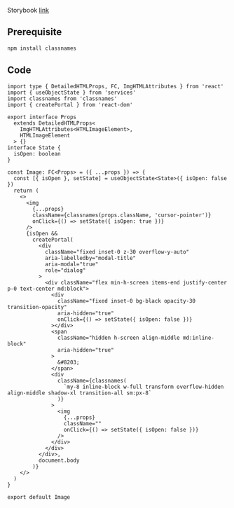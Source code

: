 Storybook [link](https://components.kidow.me/?path=/story/data-display--input)

## Prerequisite

```bash npm2yarn
npm install classnames
```

## Code

```tsx title="components/Image/index.tsx"
import type { DetailedHTMLProps, FC, ImgHTMLAttributes } from 'react'
import { useObjectState } from 'services'
import classnames from 'classnames'
import { createPortal } from 'react-dom'

export interface Props
  extends DetailedHTMLProps<
    ImgHTMLAttributes<HTMLImageElement>,
    HTMLImageElement
  > {}
interface State {
  isOpen: boolean
}

const Image: FC<Props> = ({ ...props }) => {
  const [{ isOpen }, setState] = useObjectState<State>({ isOpen: false })
  return (
    <>
      <img
        {...props}
        className={classnames(props.className, 'cursor-pointer')}
        onClick={() => setState({ isOpen: true })}
      />
      {isOpen &&
        createPortal(
          <div
            className="fixed inset-0 z-30 overflow-y-auto"
            aria-labelledby="modal-title"
            aria-modal="true"
            role="dialog"
          >
            <div className="flex min-h-screen items-end justify-center p-0 text-center md:block">
              <div
                className="fixed inset-0 bg-black opacity-30 transition-opacity"
                aria-hidden="true"
                onClick={() => setState({ isOpen: false })}
              ></div>
              <span
                className="hidden h-screen align-middle md:inline-block"
                aria-hidden="true"
              >
                &#8203;
              </span>
              <div
                className={classnames(
                  `my-8 inline-block w-full transform overflow-hidden align-middle shadow-xl transition-all sm:px-8`
                )}
              >
                <img
                  {...props}
                  className=""
                  onClick={() => setState({ isOpen: false })}
                />
              </div>
            </div>
          </div>,
          document.body
        )}
    </>
  )
}

export default Image
```
